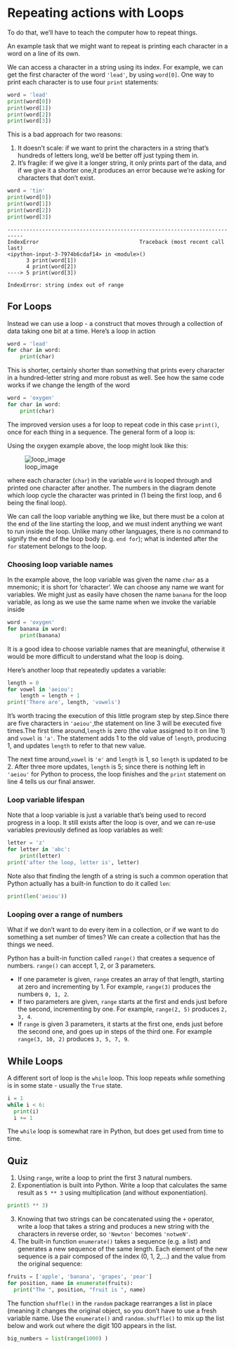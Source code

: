 # Repeating actions with Loops



To do that, we'll have to teach the computer how to repeat things.

An example task that we might want to repeat is printing each character in a
word on a line of its own.

We can access a character in a string using its index. For example, we can get the first
character of the word `'lead'`, by using `word[0]`. One way to print each character is to use four `print` statements:

```python
word = 'lead'
print(word[0])
print(word[1])
print(word[2])
print(word[3])
```

This is a bad approach for two reasons:

  1.  It doesn't scale: if we want to print the characters in a string that's hundreds of letters long, we'd be better off just typing them in.
  2.  It's fragile: if we give it a longer string, it only prints part of the data, and if we give it a shorter one,it produces an error because we're asking for characters that don't exist.

```python
word = 'tin'
print(word[0])
print(word[1])
print(word[2])
print(word[3])
```
```
---------------------------------------------------------------------------
IndexError                                Traceback (most recent call last)
<ipython-input-3-7974b6cdaf14> in <module>()
      3 print(word[1])
      4 print(word[2])
----> 5 print(word[3])

IndexError: string index out of range
```

## For Loops

Instead we can use a loop - a construct that moves through a collection of data taking one bit at a time. Here's a loop in action

```python
word = 'lead'
for char in word:
    print(char)

```

This is shorter, certainly shorter than something that prints every character in a
hundred-letter string and more robust as well. See how the same code works if we change the length of the word

```python
word = 'oxygen'
for char in word:
    print(char)
```

The improved version uses a for loop to repeat code in this case `print()`, once for each thing in a sequence. The general form of a loop is:



Using the oxygen example above, the loop might look like this:

![loop_image](assets/loops_image.png)

where each character (`char`) in the variable `word` is looped through and printed one character after another. The numbers in the diagram denote which loop cycle the character was printed in (1 being the first loop, and 6 being the final loop).

We can call the loop variable anything we like, but there must be a colon at the end of the line starting the loop, and we must indent anything we want to run inside the loop. Unlike many other languages, there is no command to signify the end of the loop body (e.g. `end for`); what is indented after the `for` statement belongs to the loop.


### Choosing loop variable names

In the example above, the loop variable was given the name `char` as a mnemonic; it is short for 'character'. We can choose any name we want for variables. We might just as easily have chosen the name `banana` for the loop variable, as long as we use the same name when we invoke the variable inside

```python

word = 'oxygen'
for banana in word:
    print(banana)
```

It is a good idea to choose variable names that are meaningful, otherwise it would be more difficult to understand what the loop is doing.

Here's another loop that repeatedly updates a variable:

```python
length = 0
for vowel in 'aeiou':
    length = length + 1
print('There are', length, 'vowels')
```


It's worth tracing the execution of this little program step by step.Since there are five characters in `'aeiou'`,the statement on line 3 will be executed five times.The first time around,`length` is zero (the value assigned to it on line 1) and `vowel` is `'a'`.
The statement adds 1 to the old value of `length`, producing 1, and updates `length` to refer to that new value.

The next time around,`vowel` is `'e'` and `length` is 1, so `length` is updated to be 2.
After three more updates, `length` is 5; since there is nothing left in `'aeiou'` for Python to process, the loop finishes and the `print` statement on line 4 tells us our final answer.

### Loop variable lifespan

Note that a loop variable is just a variable that's being used to record progress in a loop. It still exists after the loop is over, and we can re-use variables previously defined as loop variables as well:

```python
letter = 'z'
for letter in 'abc':
    print(letter)
print('after the loop, letter is', letter)
```

Note also that finding the length of a string is such a common operation that Python actually has a built-in function to do it called `len`:

```python
print(len('aeiou'))
```

### Looping over a range of numbers

What if we don't want to do every item in a collection, or if we want to do something a set number of times? We can create a collection that has the things we need.

Python has a built-in function called `range()` that creates a sequence of numbers. `range()` can accept 1, 2, or 3 parameters.

  * If one parameter is given, `range` creates an array of that length, starting at zero and incrementing by 1. For example, `range(3)` produces the numbers `0, 1, 2`.
  * If two parameters are given, `range` starts at the first and ends just before the second, incrementing by one. For example, `range(2, 5)` produces `2, 3, 4`.
  * If `range` is given 3 parameters, it starts at the first one, ends just before the second one, and goes up in steps of the third one. For example `range(3, 10, 2)` produces `3, 5, 7, 9`.

## While Loops

A different sort of loop is the `while` loop. This loop repeats _while_ something is in some state - usually the `True` state.

```python
i = 1
while i < 6:
  print(i)
  i += 1
```

The `while` loop is somewhat rare in Python, but does get used from time to time.

## Quiz

1. Using `range`, write a loop to print the first 3 natural numbers.
2. Exponentiation is built into Python. Write a loop that calculates the same result as `5 ** 3` using multiplication (and without exponentiation).
```python
print(5 ** 3)
```
3. Knowing that two strings can be concatenated using the `+` operator, write a loop that takes a string and produces a new string with the characters in reverse order, so `'Newton'` becomes `'notweN'`.
4. The built-in function `enumerate()` takes a sequence (e.g. a list) and generates a new sequence of the same length. Each element of the new sequence is a pair composed of the index (0, 1, 2,...) and the value from the original sequence:

```python
fruits = ['apple', 'banana', 'grapes', 'pear']
for position, name in enumerate(fruits):
  print("The ", position, "fruit is ", name)
```
The function `shuffle()` in the `random` package rearranges a list in place (meaning it changes the original object, so you don't have to use a fresh variable name. Use the `enumerate()` and `random.shuffle()` to mix up the list below and work out where the digit 100 appears in the list.

```python
big_numbers = list(range(1000) )
```

